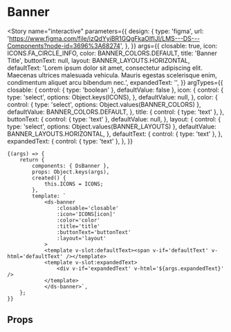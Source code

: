 
<Meta title="components/Banner" component={DsBanner} />

# Banner

<Story
	name="interactive"
	parameters={{
		design: {
			type: 'figma',
			url: 'https://www.figma.com/file/izQdYyiBR1GQgFkaOIfIJI/LMS---DS---Components?node-id=3696%3A68274',
		},
	}}
	args={{
		closable: true,
		icon: ICONS.FA_CIRCLE_INFO,
		color: BANNER_COLORS.DEFAULT,
		title: 'Banner Title',
		buttonText: null,
		layout: BANNER_LAYOUTS.HORIZONTAL,
		defaultText: 'Lorem ipsum dolor sit amet, consectetur adipiscing elit. Maecenas ultrices malesuada vehicula. Mauris egestas scelerisque enim, condimentum aliquet arcu bibendum nec.',
		expandedText: '',
	}}
	argTypes={{
		closable: { control: { type: 'boolean' }, defaultValue: false },
		icon: {
			control: {
				type: 'select',
				options: Object.keys(ICONS),
			},
			defaultValue: null,
		},
		color: {
			control: { type: 'select', options: Object.values(BANNER_COLORS) },
			defaultValue: BANNER_COLORS.DEFAULT,
		},
		title: {
			control: { type: 'text' },
		},
		buttonText: {
			control: { type: 'text' },
			defaultValue: null,
		},
		layout: {
			control: { type: 'select', options: Object.values(BANNER_LAYOUTS) },
			defaultValue: BANNER_LAYOUTS.HORIZONTAL,
		},
		defaultText: {
			control: { type: 'text' },
		},
		expandedText: {
			control: { type: 'text' },
		},
	}}
>
	{(args) => {
		return {
			components: { DsBanner },
			props: Object.keys(args),
			created() {
				this.ICONS = ICONS;
			},
			template: `
				<ds-banner
					:closable='closable'
					:icon='ICONS[icon]'
					:color='color'
					:title='title'
					:buttonText='buttonText'
					:layout='layout'
				>
				<template v-slot:defaultText><span v-if='defaultText' v-html='defaultText' /></template>
				<template v-slot:expandedText>
					<div v-if='expandedText' v-html='${args.expandedText}' />
				</template>
				</ds-banner>`,
		};
	}}
</Story>

## Props

<Props of={DsBanner} />
